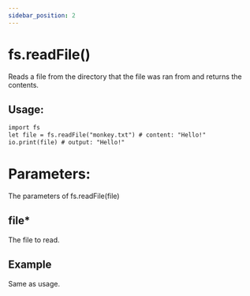 ```yaml
---
sidebar_position: 2
---
```


# fs.readFile()

Reads a file from the directory that the file was ran from and returns the contents.

## Usage:

```txt title="usage.ob"
import fs
let file = fs.readFile("monkey.txt") # content: "Hello!"
io.print(file) # output: "Hello!"
```

# Parameters:

The parameters of fs.readFile(file)

## file*

The file to read.

## Example

Same as usage.